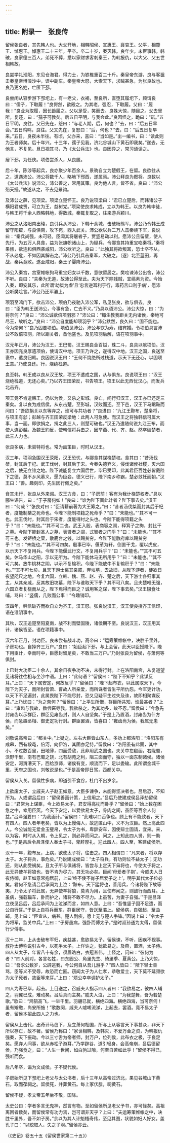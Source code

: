 ```yaml
---
---
---
```

title: 附录一　张良传
---




留侯张良者，其先韩人也。大父开地，相韩昭侯、宣惠王、襄哀王。父平，相釐王、悼惠王。悼惠王二十三年，平卒。卒二十岁，秦灭韩。良年少。未宦事韩。韩破，良家僮三百人，弟死不葬，悉以家财求客刺秦王，为韩报仇，以大父、父五世相韩故。

良尝学礼淮阳，东见仓海君。得力士，为铁椎重百二十斤。秦皇帝东游，良与客狙击秦皇帝博浪沙中，误中副车。秦皇帝大怒，大索天下，求贼甚急，为张良故也。良乃更名姓，亡匿下邳。

良尝闲从容步游下邳圯上，有一老父，衣褐，至良所，直堕其履圯下，顾谓良曰：“儒子，下取履！”良愕然，欲殴之。为其老，强忍，下取履。父曰：“履我！”良业为取履，因长跪履之。父以足受，笑而去。良殊大惊，随目之。父去里所，复还，曰：“孺子可教矣。后五日平明，与我会此。”良因怪之，跪曰：“诺。”五日平明，良往。父已先在，怒曰：“与老人期，后，何也？”去，曰：“后五日早会。”五日鸡鸣，良往。父又先在，复怒曰：“后，何也？”去，曰：“后五日复早来。”五日，良夜未半往。有顷，父亦来，喜曰：“当如是。”出一编书，曰：“读此则为王者师矣。后十年兴。十三年，孺子见我，济北谷城山下黄石即我矣。”遂去，无他言，不复见。旦日视其书，乃《太公兵法》也。良因异之，常习诵读之。

居下邳，为任侠。项伯尝杀人，从良匿。

后十年，陈涉等起兵，良亦聚少年百余人。景驹自立为楚假王，在留。良欲往从之，道遇沛公。沛公将数千人，略地下邳西，遂属焉。沛公拜良为厩将。良数以《太公兵法》说沛公，沛公善之，常用其策。良为他人言，皆不省。良曰：“沛公殆天授。”故遂从之，不去见景驹。

及沛公之薛，见项梁。项梁立楚怀王。良乃说项梁曰：“君已立楚后，而韩诸公子横阳君成贤，可立为王，益树党。”项梁使良求韩成，立以为韩王。以良为韩申徒，与韩王将千余人西略韩地，得数城，秦辄复取之，往来游兵颖川。

沛公之从洛阳南出辕，良引兵从沛公，下韩十余城，击破杨熊军。沛公乃令韩王成留守阳翟，与良俱南，攻下宛，西入武关。沛公欲以兵二万人击秦峣下军，良说曰：“秦兵尚强，未可轻。臣闻其将屠者子，贾竖易动以利。愿沛公且留壁，使人先行，为五万人具食，益为张旗帜诸山上，为疑兵，令郦食其持重宝啗秦将。”秦将果叛，欲连和俱西袭咸阳，沛公欲听之。良曰：“此独其将欲叛耳，恐士卒不从。不从必危，不如因其解击之。”沛公乃引兵击秦军，大破之。（逐）北至蓝田，再战，秦兵竟败。遂至咸阳，秦王子婴降沛公。

沛公入秦宫，宫室帷帐狗马重宝妇女以千数，意欲留居之。樊哙谏沛公出舍，沛公不听。良曰：“夫秦为无道，故沛公得至此。夫为天下除残贼，宜缟素为资。今始入秦，即安其乐，此所谓‘助桀为虐’且‘忠言逆耳利于行，毒药苦口利于病’，愿沛公听樊哙言。”沛公乃还军灞上。

项羽至鸿门下，欲击沛公，项伯乃夜驰入沛公军，私见张良，欲与俱去。良曰：“臣为韩王送沛公，今事有急，亡去不义。”乃具以语沛公。沛公大惊，曰：“为将奈何？”良曰：“沛公诚欲倍项羽邪？”沛公曰：“鲰生教我距关无内诸侯，秦地可尽王，故听之。”良曰：“沛公自度能却项羽乎？”沛公默然，良久曰：“固不能也。今为奈何？”良乃固要项伯。项伯见沛公，沛公与饮为寿，结宾婚。令项伯具言沛公不敢倍项羽，所以距关者，备他盗也。及见项羽后解，语在项羽事中。

汉元年正月，沛公为汉王，王巴蜀。汉王赐良金百镒，珠二斗，良具以献项伯。汉王亦因充良厚遗项伯，使请汉中地。项王乃许之，遂得汉中地。汉王之国，良送至褒中，遣良归韩。良因说汉王曰：“王何不烧绝所过栈道，示天下无还心，以固项王意。”乃使良还。行，烧绝栈道。

良至韩，韩王成以良从汉王故，项王不遣成之国，从与俱东。良说项王曰：“汉王烧绝栈道，无还心矣。”乃以齐王田荣反，书告项王。项王以此无西忧汉心，而发兵北击齐。

项王竟不肯遣韩王，仍以为侯，又杀之彭城。良亡，间行归汉王，汉王亦已还定三秦矣。复以良为成信侯，从东击楚。至彭城，汉败而还。至下邑，汉王下马踞鞍而问曰：“吾欲捐关以东等弃之，谁可与共功者？”良进曰：“九江王黥布，楚枭将，与项王有郄；彭越与齐王田荣反梁地：此两人可急使。而汉王之将独韩信可属大事，当一面。即欲捐之，捐之此三人，则楚可破也。”汉王乃遣随何说九江王布，而使人连彭越。及魏王豹反，使韩信将兵击之，因举燕、代、齐、赵。然卒破楚者，此三人力也。

张良多病，未尝特将也。常为画策臣，时时从汉王。

汉三年，项羽急围汉王荥阳，汉王恐忧，与郦食其谋桡楚权。食其曰：“昔汤伐桀，封其后于杞。武王伐纣，封其后于宋。今秦失德弃义，侵伐诸侯社稷，灭六国之后，使无立锥之地。陛下诚能复立六国后世，毕已受印，此其君臣百姓必皆戴陛下之德，莫不乡风慕义，愿为臣妾。德义已行，陛下南乡称霸，楚必敛衽而朝。”汉王曰：“善。趣刻印，先生因行佩之矣。”

食其未行，张良从外来谒。汉王方食，曰：“子房前！客有为我计桡楚权者。”具以郦生语告，曰：“于子房何如！”良曰：“谁为陛下画此计者？陛下事去矣。”汉王曰：“何哉？”张良对曰：“臣请藉前著为大王筹之。”曰：“昔者汤伐桀而封其后于杞者，度能制桀之死命也。今陛下能制项籍之死命乎？”曰：“未能也。”“其不可一也。武王伐纣，封其后于宋者，度能得纣之头也。今陛下能得项籍之头乎？”曰：“未能也。”“其不可二也。武王入殷，表商容之闾，释箕子之拘，封比干之墓。今陛下能封圣人之墓，表贤者之闾，式智者之门乎？”曰：“未能也。”“其不可三也。发钜桥之粟，散鹿台之钱，以赐贫穷。今陛下能散府库以赐贫穷乎？”曰：“未能也。”“其不可四矣。殷事已毕，偃革为轩，倒置干戈，覆以虎皮，以示天下不复用兵。今陛下能偃武行文，不复用兵乎？”曰：“未能也。”“其不可五矣。休马华山之阳，示以无所为。今陛下能休马无所用乎？”曰：“未能也。”“其不可六矣。放牛桃林之阴，以示不复输积。今陛下能放牛不复输积乎？”曰：“未能也。”“其不可七矣。且天下游士离其亲戚，弃坟墓，去故旧，从陛下游者，徒欲日夜望咫尺之地。今复六国，立韩、魏、燕、赵、齐、楚之后，天下游士各归事其主，从其亲戚，反其故旧坟墓，陛下与谁取天下乎？其不可八矣。且夫楚唯无强，六国立者复桡而从之，陛下焉得而臣之？诚用客之谋，陛下事去矣。”汉王辍食吐哺，骂曰：“竖儒，几败而公事！”令趣销印。

汉四年，韩信破齐而欲自立为齐王，汉王怒。张良说汉王，汉王使良授齐王信印，语在淮阴事中。

其秋，汉王追楚至阳夏南，战不利而壁固陵，诸侯期不至。良说汉王，汉王用其计，诸侯皆至。语在项籍事中。

汉六年正月，封功臣。良未尝有战斗功，高帝曰：“运筹策帷帐中，决胜千里外，子房功也。自择齐三万户。”良曰：“始臣起下邳，与上会留，此天以臣授陛下。陛下用臣计，幸而时中，臣愿封留足矣，不敢当三万户。”乃封张良为留侯，与萧何等俱封。

上已封大功臣二十余人，其余日夜争功不决，未得行封。上在洛阳南宫，从复道望见诸将往往相与坐沙中语。上曰：“此何语？”留侯曰：“陛下不知乎？此谋反耳。”上曰：“天下属安定，何故反乎？”留侯曰：“陛下起布衣，以此属取天下，今陛下为天子，而所封皆萧、曹故人所亲爱，而所诛者皆生平所仇怨。今军吏计功，以天下不足遍封，此属畏陛下不能尽封，恐又见疑平生过失及诛，故即相聚谋反耳。”上乃忧曰：“为之奈何？”留侯曰：“上平生所憎，群臣所共知，谁最甚者？”上曰：“雍齿与我故，数尝窘辱我。我欲杀之，为其功多，故不忍。”留侯曰：“今急先封雍齿以示群臣，群臣见雍齿封，则人人自坚矣。”于是上乃置酒，封雍齿为什方侯，而急趣丞相、御史定功行封。群臣罢酒，皆喜曰：“雍齿尚为侯，我属无患矣。”

刘敬说高帝曰：“都关中。”上疑之。左右大臣皆山东人，多劝上都洛阳：“洛阳东有成皋，西有殽黾，倍河，向伊洛，其固亦足恃。”留侯曰：“洛阳虽有此固，其中小，不过数百里，田地薄，四面受敌，此非用武之国也。夫关中左殽函，右陇蜀，沃野千里，南有巴蜀之饶，北有胡苑之利，阻三面而守，独以一面东制诸侯。诸侯安定，河渭漕天下，西给京师，诸侯有变，顺流而下，足以委输。此所谓金城千里，天府之国也，刘敬说是也。”于是高帝即日驾，西都关中。

留侯从入关。留侯性多病，即道引不食谷，杜门不出岁余。

上欲废太子，立戚夫人子赵王如意。大臣多谏争，未能得坚决者也。吕后恐，不知所为。人或谓吕后曰：“留侯善画计策，上信用之。”吕后乃使建成侯吕泽劫留侯曰：“君常为上谋臣，今上欲易太子，君安得高枕而卧乎？”留侯曰：“始上数在困急之中，幸用臣筴。今天下安定，以爱欲易太子，骨肉之间，虽臣等百余人何益。”吕泽强要曰：“为我画计。”留侯曰：“此难以口舌争也。顾上有不能致者，天下有四人。四人者年老矣，皆以为上慢侮人，故逃匿山中，义不为汉臣。然上高此四人。今公诚能无爱金玉璧帛，令太子为书，卑辞安车，因使辩士固请，宜来。来，以为客，时时从入朝，令上见之，则必异而问之。问之，上知此四人贤，则一助也。”于是吕后令吕泽使人奉太子书，卑辞厚礼，迎此四人。四人至，客建成侯所。

汉十一年，黥布反，上病，欲使太子将，往击之。四人相谓曰：“凡来者，将以存太子。太子将兵，事危矣。”乃说建成侯曰：“太子将兵，有功则位不益太子；无功还，则从此受祸矣。且太子所与俱诸将，皆尝与上定天下枭将也，今使太子将之，此无异使羊将狼也，皆不肯为尽力，其无功必矣。臣闻‘母爱者子抱’，今戚夫人日夜侍御，赵王如意常抱居前，上曰‘终不使不肖子居爱子之上’，明乎其代太子位必矣。君何不急请吕后承间为上泣：‘黥布，天下猛将也，善用兵，今诸将陛下故等夷，乃令太子将此属，无异使羊将狼，莫肯为用，且使布闻之，则鼓行而西耳。上虽病，强载辎车，卧而护之，诸将不敢不尽力。上虽苦，为妻子自强。’”于是吕泽立夜见吕后，吕后承间为上泣涕而言，如四人意。上曰：“吾惟竖子固不足遣，而公自行耳。”于是上自将兵而东，群臣居守，皆送至灞上。留侯病，自强起，至曲邮，见上曰：“臣宜从，病甚。楚人剽疾，愿上无与楚人争锋。”因说上曰：“令太子为将军，监关中兵。”上曰：“子房虽病，强卧而傅太子。”是时叔孙通为太傅，留侯行少傅事。

汉十二年，上从击破布军归，疾益甚，愈欲易太子。留侯谏，不听，因疾不视事。叔孙太傅称说引古今，以死争太子。上佯许之，犹欲易之。及燕，置酒，太子侍。四人从太子，年皆八十有余，须眉皓白，衣冠甚伟。上怪之，问曰：“彼何为者？”四人前对，各言名姓，曰东园公、角里先生、绮里季、夏黄公。上乃大惊，曰：“吾求公数岁，公辟逃我，今公何自从吾儿游乎？”四人皆曰：“陛下轻士善骂，臣等义不受辱，故恐而亡匿。窃闻太子为人仁孝，恭敬爱士，天下莫不延颈欲为太子死者，故臣等来耳。”上曰：“烦公幸卒调护太子。”

四人为寿已毕，起去。上目送之，召戚夫人指示四人者曰：“我欲易之，彼四人辅之，羽翼已成，难动矣。吕后真而主矣。”戚夫人泣，上曰：“为我楚舞，吾为若楚歌。”歌曰：“鸿鹄高飞，一举千里。羽翮已就，横绝四海。横绝四海，当可奈何！虽有矰缴，尚安所施！”歌数阕，戚夫人嘘唏流涕，上起去，罢酒。竟不易太子者，留侯本招此四人之力也。

留侯从上击代，出奇计马邑下，及立萧何相国，所与上从容言天下事甚众，非天下所以存亡，故不著。留侯乃称曰：“家世相韩，及韩灭，不爱万金之资，为韩报仇强秦，天下振动。今以三寸舌为帝者师，封万户，位列侯，此布衣之极，于良足矣。愿弃人间事，欲从赤松子游耳。”乃学辟谷，道引轻身。会高帝崩，吕后德留侯，乃强食之，曰：“人生一世间，如白驹过隙，何至自苦如此乎！”留侯不得已，强听而食。

后八年卒，谥为文成侯。子不疑代侯。

子房始所见下邳圯上老父与太公书者，后十三年从高帝过济北，果见谷城山下黄石，取而葆祠之。留侯死，并葬黄石。每上冢伏腊，祠黄石。

留侯不疑，孝文帝五年坐不敬，国除。

太史公曰：学者多言无鬼神，然言有物。至如留侯所见老父予书，亦可怪矣。高祖离困者数矣，而留侯常有功力焉，岂可谓非天乎？上曰：“夫运筹策帷帐之中，决胜千里外，吾不如子房。”余以为其人计魁梧奇伟，至见其图，状貌如妇人好女。盖孔子曰：“以貌取人，失之子羽。”留侯亦云。

（《史记》卷五十五《留侯世家第二十五》）